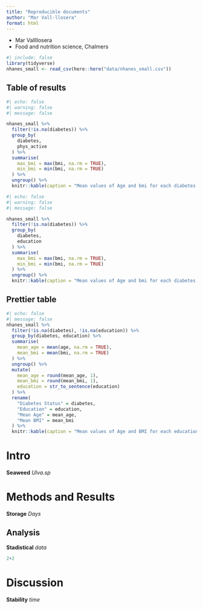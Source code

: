 ```yaml
---
title: "Reproducible documents"
author: "Mar Vall-llosera"
format: html
---
```

- Mar Vallllosera
- Food and nutrition science, Chalmers

```r
#| include: false
library(tidyverse)
nhanes_small <- read_csv(here::here("data/nhanes_small.csv"))
```

## Table of results

```r
#| echo: false
#| warning: false
#| message: false

nhanes_small %>%
  filter(!is.na(diabetes)) %>%
  group_by(
    diabetes,
    phys_active
  ) %>%
  summarise(
    max_bmi = max(bmi, na.rm = TRUE),
    min_bmi = min(bmi, na.rm = TRUE)
  ) %>%
  ungroup() %>%
  knitr::kable(caption = "Mean values of Age and bmi for each diabetes and physical activity status")
```
```r
#| echo: false
#| warning: false
#| message: false

nhanes_small %>%
  filter(!is.na(diabetes)) %>%
  group_by(
    diabetes,
    education
  ) %>%
  summarise(
    max_bmi = max(bmi, na.rm = TRUE),
    min_bmi = min(bmi, na.rm = TRUE)
  ) %>%
  ungroup() %>%
  knitr::kable(caption = "Mean values of Age and bmi for each diabetes and education status")
```

## Prettier table 

```r
#| echo: false
#| message: false
nhanes_small %>%
  filter(!is.na(diabetes), !is.na(education)) %>%
  group_by(diabetes, education) %>%
  summarise(
    mean_age = mean(age, na.rm = TRUE),
    mean_bmi = mean(bmi, na.rm = TRUE)
  ) %>%
  ungroup() %>%
  mutate(
    mean_age = round(mean_age, 1),
    mean_bmi = round(mean_bmi, 1),
    education = str_to_sentence(education)
  ) %>%
  rename(
    "Diabetes Status" = diabetes,
    "Education" = education,
    "Mean Age" = mean_age,
    "Mean BMI" = mean_bmi
  ) %>%
  knitr::kable(caption = "Mean values of Age and BMI for each education and diabetes status.")
```


# Intro
**Seaweed** *Ulva.sp*

# Methods and Results
**Storage** *Days*

## Analysis
**Stadistical** *data*
```r
2+2
```


# Discussion
**Stability** *time*

